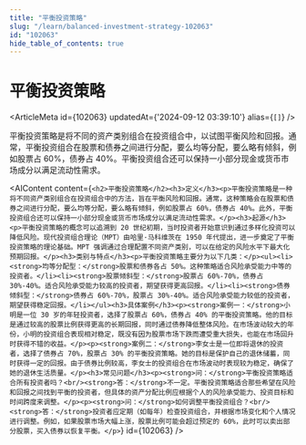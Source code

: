 ```yaml
---
title: "平衡投资策略"
slug: "/learn/balanced-investment-strategy-102063"
id: "102063"
hide_table_of_contents: true
---
```



# 平衡投资策略

<ArticleMeta id={102063} updatedAt={'2024-09-12 03:39:10'} alias={`[]`} />
<div className='border-solid border-b border-t-0 my-4 border-[var(--ifm-color-gray-300)]' />

平衡投资策略是将不同的资产类别组合在投资组合中，以试图平衡风险和回报。通常，平衡投资组合在股票和债券之间进行分配，要么均等分配，要么略有倾斜，例如股票占 60%，债券占 40%。平衡投资组合还可以保持一小部分现金或货币市场成分以满足流动性需求。

<AIContent content={`<h2>平衡投资策略</h2><h3>定义</h3><p>平衡投资策略是一种将不同资产类别组合在投资组合中的方法，旨在平衡风险和回报。通常，这种策略会在股票和债券之间进行分配，要么均等分配，要么略有倾斜，例如股票占 60%，债券占 40%。此外，平衡投资组合还可以保持一小部分现金或货币市场成分以满足流动性需求。</p><h3>起源</h3><p>平衡投资策略的概念可以追溯到 20 世纪初期，当时投资者开始意识到通过多样化投资可以降低风险。现代投资组合理论（MPT）由哈里·马科维茨在 1950 年代提出，进一步奠定了平衡投资策略的理论基础。MPT 强调通过合理配置不同资产类别，可以在给定的风险水平下最大化预期回报。</p><h3>类别与特点</h3><p>平衡投资策略主要分为以下几类：</p><ul><li><strong>均等分配型：</strong>股票和债券各占 50%。这种策略适合风险承受能力中等的投资者。</li><li><strong>股票倾斜型：</strong>股票占 60%-70%，债券占 30%-40%。适合风险承受能力较高的投资者，期望获得更高回报。</li><li><strong>债券倾斜型：</strong>债券占 60%-70%，股票占 30%-40%。适合风险承受能力较低的投资者，期望获得稳定回报。</li></ul><h3>具体案例</h3><p><strong>案例一：</strong>小明是一位 30 岁的年轻投资者，选择了股票占 60%，债券占 40% 的平衡投资策略。他的目标是通过较高的股票比例获得更高的长期回报，同时通过债券降低整体风险。在市场波动较大的年份，小明的投资组合表现相对稳定，既没有因为股票市场下跌而遭受重大损失，也能在市场回升时获得不错的收益。</p><p><strong>案例二：</strong>李女士是一位即将退休的投资者，选择了债券占 70%，股票占 30% 的平衡投资策略。她的目标是保护自己的退休储蓄，同时获得一定的回报。由于债券比例较高，李女士的投资组合在市场波动时表现较为稳定，确保了她的退休生活质量。</p><h3>常见问题</h3><p><strong>问：</strong>平衡投资策略适合所有投资者吗？<br/><strong>答：</strong>不一定。平衡投资策略适合那些希望在风险和回报之间找到平衡的投资者，但具体的资产分配比例应根据个人的风险承受能力、投资目标和时间跨度来调整。</p><p><strong>问：</strong>如何调整平衡投资组合？<br/><strong>答：</strong>投资者应定期（如每年）检查投资组合，并根据市场变化和个人情况进行调整。例如，如果股票市场大幅上涨，股票比例可能会超过预定的 60%，此时可以卖出部分股票，买入债券以恢复平衡。</p>`} id={102063} />
